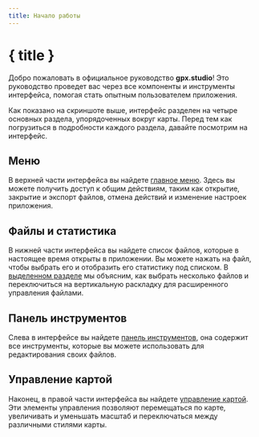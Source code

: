 ```yaml
---
title: Начало работы
---
```


<script lang="ts">
</script>

# { title }

Добро пожаловать в официальное руководство **gpx.studio**!
Это руководство проведет вас через все компоненты и инструменты интерфейса, помогая стать опытным пользователем приложения.

<DocsImage img="getting-started/interface" alt="The gpx.studio interface." />

Как показано на скриншоте выше, интерфейс разделен на четыре основных раздела, упорядоченных вокруг карты. 
Перед тем как погрузиться в подробности каждого раздела, давайте посмотрим на интерфейс.

## Меню

В верхней части интерфейса вы найдете [главное меню](./menu).
Здесь вы можете получить доступ к общим действиям, таким как открытие, закрытие и экспорт файлов, отмена действий и изменение настроек приложения.

## Файлы и статистика

В нижней части интерфейса вы найдете список файлов, которые в настоящее время открыты в приложении.
Вы можете нажать на файл, чтобы выбрать его и отобразить его статистику под списком.
В [выделенном разделе](./files-and-stats) мы объясним, как выбрать несколько файлов и переключиться на вертикальную раскладку для расширенного управления файлами.

## Панель инструментов

Слева в интерфейсе вы найдете [панель инструментов](./toolbar), она содержит все инструменты, которые вы можете использовать для редактирования своих файлов.

## Управление картой

Наконец, в правой части интерфейса вы найдете [управление картой](./map-controls).
Эти элементы управления позволяют перемещаться по карте, увеличивать и уменьшать масштаб и переключаться между различными стилями карты.
